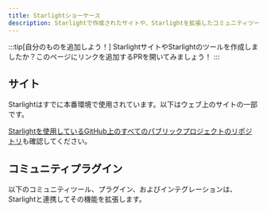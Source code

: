 ```yaml
---
title: Starlightショーケース
description: Starlightで作成されたサイトや、Starlightを拡張したコミュニティツールを見つけましょう！
---
```


:::tip[自分のものを追加しよう！]
StarlightサイトやStarlightのツールを作成しましたか？このページにリンクを追加するPRを開いてみましょう！
:::

## サイト


Starlightはすでに本番環境で使用されています。以下はウェブ上のサイトの一部です。

<ShowcaseSites />

[Starlightを使用しているGitHub上のすべてのパブリックプロジェクトのリポジトリ](https://github.com/withastro/starlight/network/dependents)も確認してください。

## コミュニティプラグイン


以下のコミュニティツール、プラグイン、およびインテグレーションは、Starlightと連携してその機能を拡張します。

<CardGrid>
	<LinkCard
		href="https://www.feelback.dev/blog/new-astro-starlight-integration/"
		title="FeelBack"
		description="サイトにユーザーフィードバックシステムを追加します。"
	/>
	<LinkCard
		href="https://github.com/HiDeoo/starlight-blog"
		title="starlight-blog"
		description="ドキュメントサイトにブログを追加します。"
	/>
	<LinkCard
		href="https://github.com/HiDeoo/starlight-links-validator"
		title="starlight-links-validator"
		description="Starlightページに壊れたリンクがないか確認します。"
	/>
	<LinkCard
		href="https://github.com/HiDeoo/starlight-typedoc"
		title="starlight-typedoc"
		description="TypeDocを使用してTypeScriptからStarlightページを生成します。"
	/>
	<LinkCard
		href="https://github.com/HiDeoo/starlight-openapi"
		title="starlight-openapi"
		description="OpenAPI/Swagger specificationからドキュメントページを作成します。"
	/>
</CardGrid>
